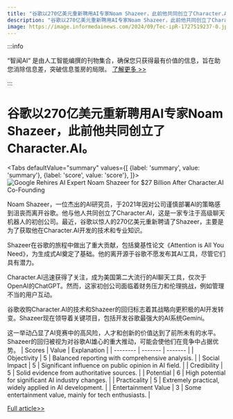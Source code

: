 ```yaml
---
title: "谷歌以270亿美元重新聘用AI专家Noam Shazeer，此前他共同创立了Character.AI。"
description: "谷歌以270亿美元重新聘用AI专家Noam Shazeer，此前他共同创立了Character.AI。"
image: https://image.informedainews.com/2024/09/Tec-ipR-1727519237-0.jpg
---
```



:::info

“智闻AI“ 是由人工智能编撰的刊物集合，确保您只获得最有价值的信息，旨在助您消除信息差，突破信息茧房的局限。  [了解更多 >>](/)

:::

# 谷歌以270亿美元重新聘用AI专家Noam Shazeer，此前他共同创立了Character.AI。


<Tabs
	defaultValue="summary"
	values={[
	{label: 'summary', value: 'summary'},
	{label: 'score', value: 'score'},
]}>
<TabItem value="summary">
<img
  src="https://image.informedainews.com/2024/09/Tec-ipR-1727519237-0.jpg"
  alt="Google Rehires AI Expert Noam Shazeer for $27 Billion After Character.AI Co-Founding"
/>



Noam Shazeer，一位杰出的AI研究员，于2021年因对公司谨慎部署AI的策略感到沮丧而离开谷歌。他与他人共同创立了Character.AI，这是一家专注于高级聊天机器人的初创公司。最近，谷歌以惊人的270亿美元重新聘请了Shazeer，主要是为了获取他在Character.AI开发的技术和专业知识。

Shazeer在谷歌的旅程中做出了重大贡献，包括奠基性论文《Attention is All You Need》，为生成式AI奠定了基础。他的离开源于谷歌不愿发布其AI工具，尽管它们具有潜力。

Character.AI迅速获得了关注，成为美国第二大流行的AI聊天工具，仅次于OpenAI的ChatGPT。然而，这家初创公司面临着财务压力和伦理挑战，例如管理不当的用户互动。

谷歌收购Character.AI的技术和Shazeer的回归标志着其战略向更积极的AI开发转变。Shazeer现在领导着关键项目，包括开发谷歌最强大的AI系统Gemini。

这一举动凸显了AI竞赛中的高风险，人才和创新的价值达到了前所未有的水平。Shazeer的回归被视为对谷歌AI雄心的重大推动，可能会使他们在竞争中占据优势。
</TabItem>
<TabItem value="score">
	| Scores     | Value   | Explanation |
	| -------- | ------- | ------- |
	| Objectivity  | 5    | Balanced reporting with comprehensive analysis.    |
	| Social Impact | 5     | Significant influence on public opinion in AI field.    |
	| Credibility    | 5    | Solid evidence from authoritative sources.    |
	| Potential    | 6    | High potential for significant AI industry changes.    |
	| Practicality    | 5    | Extremely practical, widely applied in AI development.    |
	| Entertainment Value    | 3    | Some entertainment value, mainly for tech enthusiasts.    |
</TabItem>
</Tabs>

[Full article>>](https://www.36kr.com/p/2968105138573575)
